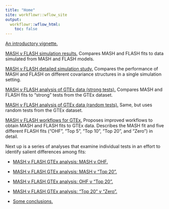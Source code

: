 ```yaml
---
title: "Home"
site: workflowr::wflow_site
output:
  workflowr::wflow_html:
    toc: false
---
```


[An introductory vignette.](intro.html)

[MASH v FLASH simulation results.](MASHvFLASHsims.html) Compares MASH and FLASH fits to data simulated from MASH and FLASH models.

[MASH v FLASH detailed simulation study.](MASHvFLASHsims2.html) Compares the performance of MASH and FLASH on different covariance structures in a single simulation setting.

[MASH v FLASH analysis of GTEx data (strong tests).](MASHvFLASHgtex.html) Compares MASH and FLASH fits to "strong" tests from the GTEx dataset.

[MASH v FLASH analysis of GTEx data (random tests).](MASHvFLASHrandom.html) Same, but uses random tests from the GTEx dataset.

[MASH v FLASH workflows for GTEx.](MASHvFLASHgtex2.html) Proposes improved workflows to obtain MASH and FLASH fits to GTEx data. Describes the MASH fit and five different FLASH fits ("OHF", "Top 5", "Top 10", "Top 20", and "Zero") in detail.

Next up is a series of analyses that examine individual tests in an effort to identify salient differences among fits:

* [MASH v FLASH GTEx analysis: MASH v OHF.](MASHvOHF.html)

* [MASH v FLASH GTEx analysis: MASH v "Top 20".](MASHvTop20.html)

* [MASH v FLASH GTEx analysis: OHF v "Top 20".](OHFvTop20.html)

* [MASH v FLASH GTEx analysis: "Top 20" v "Zero".](Top20vZero.html)

* [Some conclusions.](conclusions.html)
